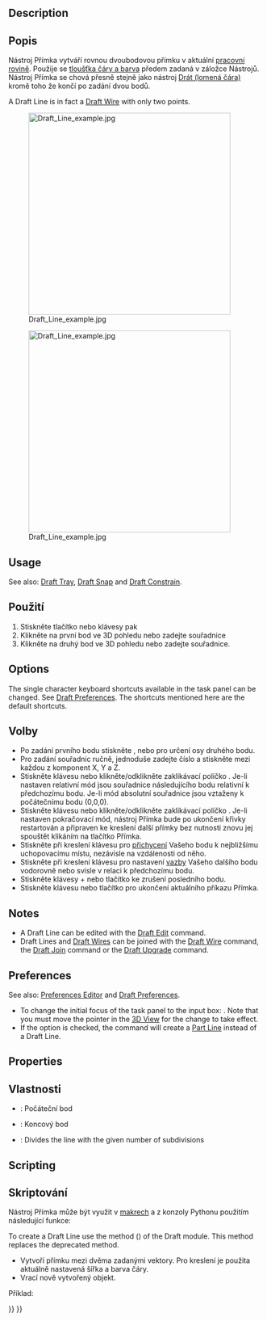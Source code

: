 <languages/>

{{Docnav
|
|[[Draft_Wire|Wire]]
|[[Draft_Workbench|Draft]]
|IconL=
|IconR=Draft_Wire.svg
|IconC=Workbench_Draft.svg
}}

<div class="mw-translate-fuzzy">
{{GuiCommand/cs|Name=Draft Line|Name/cs=Kreslení Přímka|Workbenches=[[Draft_Workbench/cs|Kreslení]], [[Arch_Workbench/cs|Architektura]]|MenuLocation=Kreslení → Přímka|Shortcut=L I|SeeAlso=[[Draft Wire/cs|Kreslení drát]]}}
</div>

==Description== 

<div class="mw-translate-fuzzy">
==Popis==
Nástroj Přímka vytváří rovnou dvoubodovou přímku v aktuální [[Draft SelectPlane/cs|pracovní rovině]]. Použije se  [[Draft Linestyle/cs|tloušťka čáry a barva]] předem zadaná v záložce Nástrojů. Nástroj Přímka se chová přesně stejně jako nástroj [[Draft Wire/cs|Drát (lomená čára)]]  kromě toho že končí po zadání dvou bodů.
</div>

A Draft Line is in fact a [[Draft_Wire|Draft Wire]] with only two points.

[[Image:Draft_Line_example.jpg|400px]]
<div class="mw-translate-fuzzy">
[[Image:Draft_Line_example.jpg|400px]]
</div>

==Usage== 

See also: [[Draft_Tray|Draft Tray]], [[Draft_Snap|Draft Snap]] and [[Draft_Constrain|Draft Constrain]].

<div class="mw-translate-fuzzy">
==Použití==
# Stiskněte tlačítko {{KEY|[[Image:Draft Line.png|16px]] [[Draft Line|Přímka]]}} nebo klávesy {{KEY|L}} pak {{KEY|I}}
# Klikněte na první bod ve 3D pohledu nebo zadejte souřadnice
# Klikněte na druhý bod ve 3D pohledu nebo zadejte souřadnice.
</div>

==Options==

The single character keyboard shortcuts available in the task panel can be changed. See [[Draft_Preferences|Draft Preferences]]. The shortcuts mentioned here are the default shortcuts.

<div class="mw-translate-fuzzy">
==Volby==
* Po zadání prvního bodu stiskněte {{KEY|X}}, {{KEY|Y}} nebo {{KEY|Z}} pro určení osy druhého bodu.
* Pro zadání souřadnic ručně, jednoduše zadejte číslo a stiskněte {{KEY|ENTER}} mezi každou z komponent X, Y a Z.
* Stiskněte klávesu {{KEY|R}} nebo klikněte/odklikněte zaklikávací políčko  {{KEY|'''Relativní'''}}. Je-li nastaven relativní mód jsou souřadnice následujícího bodu relativní k předchozímu bodu. Je-li mód absolutní souřadnice jsou vztaženy k počátečnímu bodu (0,0,0).
* Stiskněte klávesu {{KEY|T}} nebo klikněte/odklikněte zaklikávací políčko {{KEY|'''Pokračovat'''}}. Je-li nastaven pokračovací mód, nástroj Přímka bude po ukončení křivky restartován a připraven ke kreslení další přímky bez nutnosti znovu jej spouštět klikáním na tlačítko Přímka.
* Stiskněte při kreslení klávesu {{KEY|CTRL}} pro [[Draft_Snap|přichycení]] Vašeho bodu k nejbližšímu uchopovacímu místu, nezávisle na vzdálenosti od něho.
* Stiskněte při kreslení klávesu {{KEY|SHIFT}} pro nastavení [[Draft_Constrain|vazby]] Vašeho dalšího bodu vodorovně nebo svisle v relaci k předchozímu bodu.
* Stiskněte klávesy {{KEY|CTRL}}+{{KEY|Z}} nebo tlačítko {{KEY|[[Image:Draft UndoLine.png|12px]] '''Undo'''}} ke zrušení posledního bodu.
* Stiskněte klávesu {{KEY|ESC}} nebo tlačítko  {{KEY|'''Cancel'''}} pro ukončení aktuálního příkazu Přímka.
</div>

==Notes==

* A Draft Line can be edited with the [[Draft_Edit|Draft Edit]] command.
* Draft Lines and [[Draft_Wire|Draft Wires]] can be joined with the [[Draft_Wire|Draft Wire]] command, the [[Draft_Join|Draft Join]] command or the [[Draft_Upgrade|Draft Upgrade]] command.

==Preferences==

See also: [[Preferences_Editor|Preferences Editor]] and [[Draft_Preferences|Draft Preferences]].

* To change the initial focus of the task panel to the {{MenuCommand|Length}} input box: {{MenuCommand|Edit → Preferences → Draft → General → Set focus on Length instead of X coordinate}}. Note that you must move the pointer in the [[3D_View|3D View]] for the change to take effect.
* If the {{MenuCommand|Edit → Preferences → Draft → General → Create Part primitives if possible}} option is checked, the command will create a [[Part_Line|Part Line]] instead of a Draft Line.

==Properties==

<div class="mw-translate-fuzzy">
==Vlastnosti==
* {{PropertyData/cs|Počátek}}: Počáteční bod
* {{PropertyData/cs|Konec}}: Koncový bod
* {{PropertyData/cs|Subdivisions}}: Divides the line with the given number of subdivisions {{version|0.16}}
</div>

==Scripting==

<div class="mw-translate-fuzzy">
==Skriptování==
Nástroj Přímka může být využit v [[macros|makrech]] a z konzoly Pythonu použitím následující funkce:
</div>

To create a Draft Line use the {{incode|make_line}} method ({{Version|0.19}}) of the Draft module. This method replaces the deprecated {{incode|makeLine}} method.

{{Code|code=
line = make_line(p1, p2)
line = make_line(LineSegment)
line = make_line(Shape)
}}

<div class="mw-translate-fuzzy">
* Vytvoří přímku mezi dvěma zadanými vektory. Pro kreslení je použita aktuálně nastavená šířka a barva čáry.
* Vrací nově vytvořený objekt.
</div>

Příklad:

{{Code|code=
import FreeCAD as App
import Draft

doc = App.newDocument()

p1 = App.Vector(0, 0, 0)
p2 = App.Vector(1000, 500, 0)
p3 = App.Vector(-250, -500, 0)
p4 = App.Vector(500, 1000, 0)

line1 = Draft.make_line(p1, p2)
line2 = Draft.make_line(p3, p4)

doc.recompute()
}}


{{Docnav
|
|[[Draft_Wire|Wire]]
|[[Draft_Workbench|Draft]]
|IconL=
|IconR=Draft_Wire.svg
|IconC=Workbench_Draft.svg
}}

{{Draft Tools navi{{#translation:}}}}
{{Userdocnavi{{#translation:}}}}